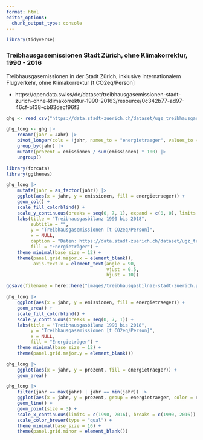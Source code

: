 ```yaml
---
format: html
editor_options: 
  chunk_output_type: console
---
```


```r
library(tidyverse)
```

### Treibhausgasemissionen Stadt Zürich, ohne Klimakorrektur, 1990 - 2016 

Treibhausgasemissionen in der Stadt Zürich, inklusive internationalem Flugverkehr, ohne Klimakorrektur [t CO2eq/Person]

- https://opendata.swiss/de/dataset/treibhausgasemissionen-stadt-zurich-ohne-klimakorrektur-1990-20163/resource/0c342b77-ad97-46cf-b138-cb83decf96f3

```r

ghg <- read_csv("https://data.stadt-zuerich.ch/dataset/ugz_treibhausgasbilanz/download/ugz_treibhausgasbilanz.csv")
```


```r

ghg_long <- ghg |> 
    rename(jahr = Jahr) |> 
    pivot_longer(cols = !jahr, names_to = "energietraeger", values_to = "emissionen")  |> 
    group_by(jahr) |> 
    mutate(prozent = emissionen / sum(emissionen) * 100) |> 
    ungroup()

```

```r

library(forcats)
library(ggthemes)

ghg_long |> 
    mutate(jahr = as_factor(jahr)) |> 
    ggplot(aes(x = jahr, y = emissionen, fill = energietraeger)) +
    geom_col() +
    scale_fill_colorblind() +
    scale_y_continuous(breaks = seq(0, 7, 1), expand = c(0, 0), limits = c(0, 7)) + 
    labs(title = "Treibhausgasbilanz 1990 bis 2018",
         subtitle = "",
         y = "Treibhausgasemissionen [t CO2eq/Person]",
         x = NULL,
         caption = "Daten: https://data.stadt-zuerich.ch/dataset/ugz_treibhausgasbilanz",
         fill = "Energieträger") +
    theme_minimal(base_size = 12) +
    theme(panel.grid.major.x = element_blank(),
          axis.text.x = element_text(angle = 90, 
                                     vjust = 0.5, 
                                     hjust = 10))

ggsave(filename = here::here("images/treibhausgasbilnaz-stadt-zuerich.png"))

ghg_long |>   
    ggplot(aes(x = jahr, y = emissionen, fill = energietraeger)) +
    geom_area() +
    scale_fill_colorblind() +
    scale_y_continuous(breaks = seq(0, 7, 1)) + 
    labs(title = "Treibhausgasbilanz 1990 bis 2018",
         y = "Treibhausgasemissionen [t CO2eq/Person]",
         x = NULL,
         fill = "Energieträger") +
    theme_minimal(base_size = 12) +
    theme(panel.grid.major.y = element_blank())

ghg_long |>   
    ggplot(aes(x = jahr, y = prozent, fill = energietraeger)) +
    geom_area() 

ghg_long |> 
    filter(jahr == max(jahr) | jahr == min(jahr)) |> 
    ggplot(aes(x = jahr, y = prozent, group = energietraeger, color = energietraeger)) +
    geom_line() +
    geom_point(size = 3) +
    scale_x_continuous(limits = c(1990, 2016), breaks = c(1990, 2016)) +
    scale_color_brewer(type = "qual") +
    theme_minimal(base_size = 16) +
    theme(panel.grid.minor = element_blank())

```
